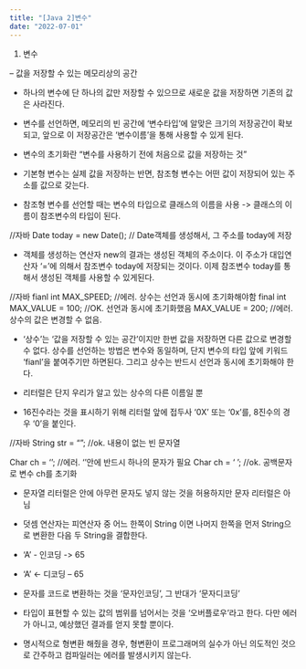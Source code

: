 ```yaml
---
title: "[Java 2]변수"
date: "2022-07-01"
---
```


1. 변수

– 값을 저장할 수 있는 메모리상의 공간

- 하나의 변수에 단 하나의 값만 저장할 수 있으므로 새로운 값을 저장하면 기존의 값은 사라진다.

- 변수를 선언하면, 메모리의 빈 공간에 ‘변수타입’에 알맞은 크기의 저장공간이 확보되고, 앞으로 이 저장공간은 ‘변수이름’을 통해 사용할 수 있게 된다.

- 변수의 초기화란 “변수를 사용하기 전에 처음으로 값을 저장하는 것”

- 기본형 변수는 실제 값을 저장하는 반면, 참조형 변수는 어떤 값이 저장되어 있는 주소를 값으로 갖는다.

- 참조형 변수를 선언할 때는 변수의 타입으로 클래스의 이름을 사용 -> 클래스의 이름이 참조변수의 타입이 된다.

//자바
Date today = new Date(); // Date객체를 생성해서, 그 주소를 today에 저장

- 객체를 생성하는 연산자 new의 결과는 생성된 객체의 주소이다. 이 주소가 대입연산자 ‘=’에 의해서 참조변수 today에 저장되는 것이다. 이제 참조변수 today를 통해서 생성된 객체를 사용할 수 있게된다.

//자바
fianl int MAX_SPEED; //에러. 상수는 선언과 동시에 초기화해야함
final int MAX_VALUE = 100; //OK. 선언과 동시에 초기화했음
MAX_VALUE = 200; //에러. 상수의 값은 변경할 수 없음.

- ‘상수’는 ‘값을 저장할 수 있는 공간’이지만 한번 값을 저장하면 다른 값으로 변경할 수 없다. 상수를 선언하는 방법은 변수와 동일하며, 단지 변수의 타입 앞에 키워드 ‘fianl’을 붙여주기만 하면된다. 그리고 상수는 반드시 선언과 동시에 초기화해야 한다.

- 리터럴은 단지 우리가 알고 있는 상수의 다른 이름일 뿐

- 16진수라는 것을 표시하기 위해 리터럴 앞에 접두사 ‘0X’ 또는 ‘0x’를, 8진수의 경우 ‘0’을 붙인다.

//자바
String str = “”; //ok. 내용이 없는 빈 문자열

Char ch = ‘’; //에러. ‘’안에 반드시 하나의 문자가 필요
Char ch = ‘ ’; //ok. 공백문자로 변수 ch를 초기화

- 문자열 리터럴은 안에 아무런 문자도 넣지 않는 것을 허용하지만 문자 리터럴은 아님

- 덧셈 연산자는 피연산자 중 어느 한쪽이 String 이면 나머지 한쪽을 먼저 String으로 변환한 다음 두 String을 결합한다.

- ‘A’ - 인코딩 -> 65

- ‘A’ <- 디코딩 – 65

- 문자를 코드로 변환하는 것을 ‘문자인코딩’, 그 반대가 ‘문자디코딩’

- 타입이 표현할 수 있는 값의 범위를 넘어서는 것을 ‘오버플로우’라고 한다. 다만 에러가 아니고, 예상했던 결과를 얻지 못할 뿐이다.

- 명시적으로 형변환 해줬을 경우, 형변환이 프로그래머의 실수가 아닌 의도적인 것으로 간주하고 컴파일러는 에러를 발생시키지 않는다.
